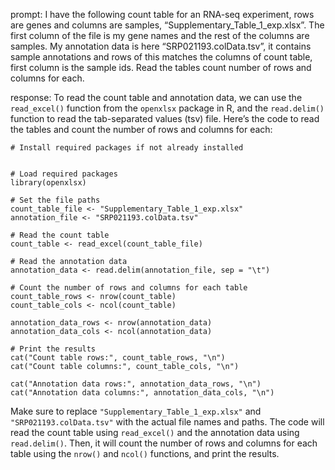 prompt:
I have the following count table for an RNA-seq experiment, rows are genes and columns are samples, "Supplementary_Table_1_exp.xlsx". The first column of the file is my gene names and the rest of the columns are samples. My annotation data is here  "SRP021193.colData.tsv", it contains sample annotations and rows of this matches the columns of count table, first column is the sample ids. Read the tables count number of rows and columns for each.

response:
To read the count table and annotation data, we can use the `read_excel()` function from the `openxlsx` package in R, and the `read.delim()` function to read the tab-separated values (tsv) file. Here's the code to read the tables and count the number of rows and columns for each:

```
# Install required packages if not already installed


# Load required packages
library(openxlsx)

# Set the file paths
count_table_file <- "Supplementary_Table_1_exp.xlsx"
annotation_file <- "SRP021193.colData.tsv"

# Read the count table
count_table <- read_excel(count_table_file)

# Read the annotation data
annotation_data <- read.delim(annotation_file, sep = "\t")

# Count the number of rows and columns for each table
count_table_rows <- nrow(count_table)
count_table_cols <- ncol(count_table)

annotation_data_rows <- nrow(annotation_data)
annotation_data_cols <- ncol(annotation_data)

# Print the results
cat("Count table rows:", count_table_rows, "\n")
cat("Count table columns:", count_table_cols, "\n")

cat("Annotation data rows:", annotation_data_rows, "\n")
cat("Annotation data columns:", annotation_data_cols, "\n")
```

Make sure to replace `"Supplementary_Table_1_exp.xlsx"` and `"SRP021193.colData.tsv"` with the actual file names and paths. The code will read the count table using `read_excel()` and the annotation data using `read.delim()`. Then, it will count the number of rows and columns for each table using the `nrow()` and `ncol()` functions, and print the results.
